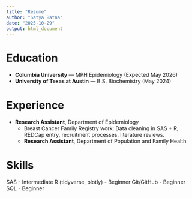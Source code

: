 ```yaml
---
title: "Resume"
author: "Satya Batna"
date: "2025-10-29"
output: html_document
---
```




# Education
- **Columbia University** — MPH Epidemiology (Expected May 2026)
- **University of Texas at Austin** — B.S. Biochemistry (May 2024)

# Experience
- **Research Assistant**, Department of Epidemiology  
  - Breast Cancer Family Registry work: Data cleaning in SAS + R, REDCap entry, recruitment processes, literature reviews.
  - **Research Assistant**, Department of Population and Family Health
  

# Skills
SAS - Intermediate 
R (tidyverse, plotly) - Beginner 
Git/GitHub - Beginner 
SQL - Beginner
